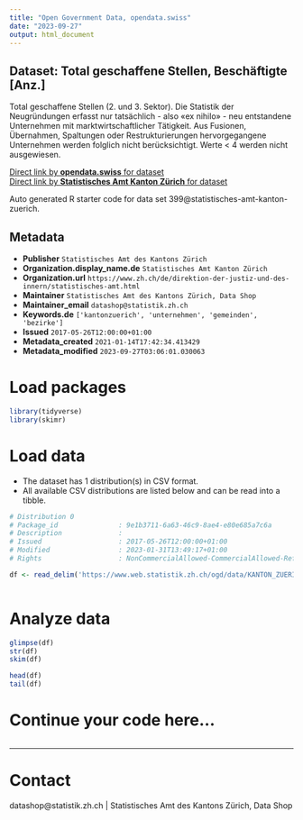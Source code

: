 ```yaml
---
title: "Open Government Data, opendata.swiss"
date: "2023-09-27"
output: html_document
---
```


## Dataset: Total geschaffene Stellen, Beschäftigte [Anz.]

Total geschaffene Stellen (2. und 3. Sektor). Die Statistik der Neugründungen erfasst nur tatsächlich - also «ex nihilo» - neu entstandene Unternehmen mit marktwirtschaftlicher Tätigkeit. Aus Fusionen, Übernahmen, Spaltungen oder Restrukturierungen hervorgegangene Unternehmen werden folglich nicht berücksichtigt. Werte < 4 werden nicht ausgewiesen.

[Direct link by **opendata.swiss** for dataset](https://opendata.swiss/de/dataset/total-geschaffene-stellen-beschaftigte-anz)<br>
[Direct link by **Statistisches Amt Kanton Zürich** for dataset](https://www.zh.ch/de/politik-staat/gemeinden/gemeindeportraet.html)

Auto generated R starter code for data set 399@statistisches-amt-kanton-zuerich.

## Metadata

- **Publisher** `Statistisches Amt des Kantons Zürich`
- **Organization.display_name.de** `Statistisches Amt Kanton Zürich`
- **Organization.url** `https://www.zh.ch/de/direktion-der-justiz-und-des-innern/statistisches-amt.html`
- **Maintainer** `Statistisches Amt des Kantons Zürich, Data Shop`
- **Maintainer_email** `datashop@statistik.zh.ch`
- **Keywords.de** `['kantonzuerich', 'unternehmen', 'gemeinden', 'bezirke']`
- **Issued** `2017-05-26T12:00:00+01:00`
- **Metadata_created** `2021-01-14T17:42:34.413429`
- **Metadata_modified** `2023-09-27T03:06:01.030063`


# Load packages

```r

library(tidyverse)
library(skimr)

```

# Load data

-   The dataset has 1 distribution(s) in CSV format.
-   All available CSV distributions are listed below and can be read into a tibble.

```r

# Distribution 0
# Package_id               : 9e1b3711-6a63-46c9-8ae4-e80e685a7c6a
# Description              : 
# Issued                   : 2017-05-26T12:00:00+01:00
# Modified                 : 2023-01-31T13:49:17+01:00
# Rights                   : NonCommercialAllowed-CommercialAllowed-ReferenceRequired

df <- read_delim('https://www.web.statistik.zh.ch/ogd/data/KANTON_ZUERICH_356.csv')



```

# Analyze data

```r

glimpse(df)
str(df)
skim(df)

head(df)
tail(df)

```

# Continue your code here...

```r

```

------------------------------------------------------------------------

# Contact

datashop@statistik.zh.ch | Statistisches Amt des Kantons Zürich, Data Shop

